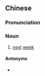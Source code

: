 {{also|下周}}
==Chinese==
{{zh-forms|s=下周|t2=下周}}

===Pronunciation===
{{zh-pron
|m=xiàzhōu
|c=haa6 zau1
|cat=n
}}

===Noun===
{{zh-noun}}

# [[next]] [[week]]

====Antonyms====
* {{zh-l|上週}}

{{zh-cat|Time}}